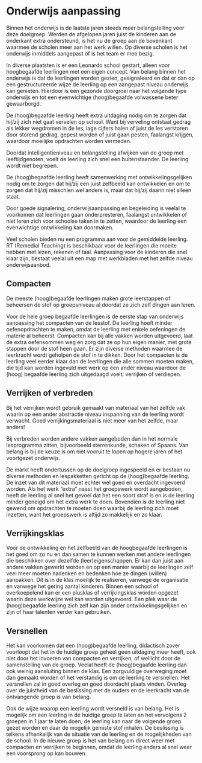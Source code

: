 # Onderwijs aanpassing

Binnen het onderwijs is de laatste jaren steeds meer belangstelling voor deze doelgroep. Werden de afgelopen jaren juist de kinderen aan de onderkant extra ondersteund, is het nu de groep aan de bovenkant waarmee de scholen meer aan het werk willen. Op diverse scholen is het onderwijs inmiddels aangepast of is het team er mee bezig.

In diverse plaatsten is er een Leonardo school gestart, alleen voor hoogbegaafde leerlingen met een eigen concept. Van belang binnen het onderwijs is dat de leerlingen worden gezien, gesignaleerd en dat er dan op een gestructureerde wijze de leerling op een aangepast niveau onderwijs kan genieten. Hierdoor is een gezonde doorgroei naar het volgende type onderwijs en tot een evenwichtige (hoog)begaafde volwassene beter gewaarborgd.

De (hoog)begaafde leerling heeft extra uitdaging nodig om te zorgen dat hij/zij zich niet gaat vervelen op school. Want bij verveling ontstaat gedrag als lekker wegdromen in de les, lage cijfers halen of juist de les verstoren door storend gedrag, gepest worden of juist gaan pesten, faalangst krijgen, waardoor moeilijke opdrachten worden vermeden.

Doordat intelligentieniveau en belangstelling afwijken van de groep met leeftijdgenoten, voelt de leerling zich snel een buitenstaander. De leerling wordt niet begrepen.

De (hoog)begaafde leerling heeft samenwerking met ontwikkelingsgelijken nodig om te zorgen dat hij/zij een juist zelfbeeld kan ontwikkelen en om te zorgen dat hij/zij misschien wel anders is, maar dat hij/zij daarin niet alleen staat.

Door goede signalering, onderwijsaanpassing en begeleiding is veelal te voorkomen dat leerlingen gaan onderpresteren, faalangst ontwikkelen of niet leren zich voor schoolse taken in te zetten, waardoor de leerling een evenwichtige ontwikkeling kan doormaken.

Veel scholen bieden nu een programma aan voor de gemiddelde leerling. RT (Remedial Teaching) is beschikbaar voor de leerlingen die moeite hebben met lezen, rekenen of taal. Aanpassing voor de kinderen die snel klaar zijn, bestaat veelal uit een map met werkbladen met het zelfde niveau onderwijsaanbod.

## Compacten

De meeste (hoog)begaafde leerlingen maken grote leerstappen of beheersen de stof op groepsniveau al doordat ze zich zelf dingen aan leren.

Voor de hele groep begaafde leerlingen is de eerste stap van onderwijs aanpassing het compacten van de lesstof. De leerling hoeft minder oefenopdrachten te maken, omdat de leerling met enkele oefeningen de materie al beheerst. Compacten kan bij alle vakken worden uitgevoerd, laat de extra oefensommen weg en zorg dat ze op hun eigen manier, met grote stappen door de stof heen gaan. Er zijn diverse methoden waarmee de leerkracht wordt geholpen de stof in te dikken. Door het compacten is de leerling veel eerder klaar dan de leerlingen die alle sommen moeten maken, die tijd kan worden ingevuld met werk op een ander niveau waardoor de (hoog) begaafde leerling zich uitgedaagd voelt: verrijken of verdiepen.

## Verrijken of verbreden

Bij het verrijken wordt gebruik gemaakt van materiaal van het zelfde vak waarin op een ander abstractie niveau inspanning van de leerling wordt verwacht. Goed verrijkingsmateriaal is niet meer van het zelfde, maar anders!

Bij verbreden worden andere vakken aangeboden dan in het normale lesprogramma zitten, bijvoorbeeld sterrenkunde, schaken of Spaans. Van belang is bij de keuze is om niet vooruit te lopen op hogere jaren of het voortgezet onderwijs.

De markt heeft ondertussen op de doelgroep ingespeeld en er bestaan nu diverse methoden en lespakketten gericht op de (hoog)begaafde leerling. De inzet van dit materiaal moet echter wel goed en overdacht ingevoerd worden. Als het werk “extra” naast het groepswerk wordt aangeboden, heeft de leerling al snel het gevoel dat het een soort straf is en is de leerling minder geneigd om het extra werk te doen. Bovendien is de leerling niet gewend om opdrachten te moeten doen waarbij de leerling zich moet inzetten, want het groepswerk is altijd zo makkelijk en zo klaar.

## Verrijkingsklas

Voor de ontwikkeling en het zelfbeeld van de hoogbegaafde leerlingen is het goed om zo nu en dan samen te kunnen werken met andere leerlingen die beschikken over dezelfde (leer)eigenschappen. Er kan dan juist aan andere vakken gewerkt worden en op een manier waarbij de leerlingen zelf veel meer moeten nadenken en bedenken hoe ze dingen (willen) aanpakken. Dit is in de klas moeilijk te realiseren, vanwege de organisatie en vanwege het gering aantal kinderen. Binnen een school of overkoepelend kan er een plusklas of verrijkingsklas worden opgezet waarin deze werkwijze wel kan worden uitgevoerd. Een plek waar de (hoog)begaafde leerling zich zelf kan zijn onder ontwikkelingsgelijken en zijn of haar talenten verder kan gebruiken.

## Versnellen

Het kan voorkomen dat een (hoog)begaafde leerling, didactisch zover voorloopt dat het in de huidige groep geheel geen uitdaging meer heeft, ook niet door het invoeren van compacten en verrijken, of wellicht door de samenstelling van de groep. Veelal heeft de (hoog)begaafde leerling dan ook weinig aansluiting binnen de klas. Een zorgvuldige overweging moet dan gemaakt worden of het verstandig is om de leerling te versnellen. Het versnellen zal in goed overleg en goed doordacht plaats vinden. Overleg over de juistheid van de beslissing met de ouders en de leerkracht van de ontvangende groep is van belang.

Ook de wijze waarop een leerling wordt versneld is van belang. Het is mogelijk om een leerling in de huidige groep te laten en het vervolgens 2 groepen in 1 jaar te laten doen, de leerling kan naar de volgende groep gezet worden en daar de mogelijk gemiste stof inhalen. De beslissing is telkens afhankelijk van de situatie van de leerling en de mogelijkheden van de school. In de nieuwe groep is het van belang om direct weer met compacten en verrijken te beginnen, omdat de leerling anders al snel weer een voorsprong op kan bouwen.
